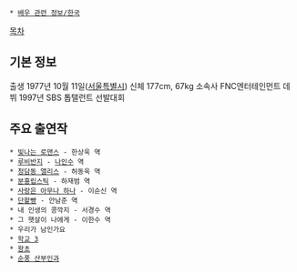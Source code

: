 * [[배우 관련 정보/한국]]

[[목차]]
== 기본 정보 ==
출생 1977년 10월 11일([[서울특별시]])
신체 177cm, 67kg
소속사 FNC엔터테인먼트
데뷔 1997년 SBS 톱탤런트 선발대회

== 주요 출연작 ==
 * [[빛나는 로맨스]] - 한상욱 역
 * [[루비반지]] - [[나인수]] 역
 * [[청담동 앨리스]] - 허동욱 역
 * [[분홍립스틱]] - 하재범 역
 * [[사랑은 아무나 하나]] - 이순신 역
 * [[단팥빵(드라마)|단팥빵]] - 안남준 역
 * 내 인생의 콩깍지 - 서경수 역
 * 그 햇살이 나에게 - 이한수 역
 * 우리가 남인가요
 * [[학교 3]]
 * [[왕초]]
 * [[순풍 산부인과]]
